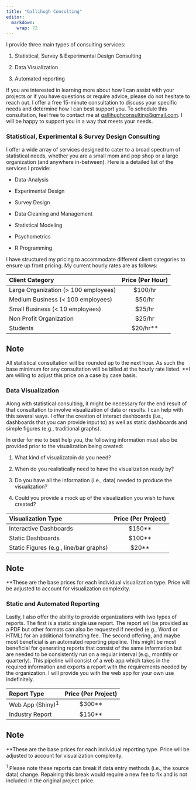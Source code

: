 ```yaml
---
title: "Gallihugh Consulting"
editor: 
  markdown: 
    wrap: 72
---
```


I provide three main types of consulting services:

1.  Statistical, Survey & Experimental Design Consulting

2.  Data Visualization

3.  Automated reporting

If you are interested in learning more about how I can assist with your
projects or if you have questions or require advice, please do not
hesitate to reach out. I offer a free 15-minute consultation to discuss
your specific needs and determine how I can best support you. To
schedule this consultation, feel free to contact me at <a href="mailto:gallihughconsulting@gmail.com">gallihughconsulting@gmail.com</a>. I will be happy to support you in a way that meets your needs.

### Statistical, Experimental & Survey Design Consulting

I offer a wide array of services designed to cater to a broad spectrum
of statistical needs, whether you are a small mom and pop shop or a
large organization (and anywhere in-between). Here is a detailed list of
the services I provide:

-   Data-Analysis

-   Experimental Design

-   Survey Design

-   Data Cleaning and Management

-   Statistical Modeling

-   Psychometrics

-   R Programming

I have structured my pricing to accommodate different client categories to ensure up front pricing. My current hourly rates are as
follows:

| Client Category                       | Price (Per Hour) |
|:--------------------------------------|:----------------:|
| Large Organization (\> 100 employees) |     \$100/hr     |
| Medium Business (\< 100 employees)    |     \$50/hr      |
| Small Business (\< 10 employees)      |     \$25/hr      |
| Non Profit Organization               |     \$25/hr      |
| Students                              |   \$20/hr\*\*    |

::: callout-important
## Note
All statistical consultation will be rounded up to the next hour. As
such the base minimum for any consultation will be billed at the hourly
rate listed. \*\*I am willing to adjust this price on a case by case
basis.
:::

### Data Visualization

Along with statistical consulting, it might be necessary for the end result of that consultation to involve visualization of data or results. I can help with this several ways. I offer the creation of interact dashboards (i.e., dashboards that you can provide input to) as well as static dashboards and simple figures (e.g., traditional graphs). 

In order for me to best help you, the following information must also be provided prior to the visualization being created:

1. What kind of visualizatoin do you need?

2. When do you realistically need to have the visualization ready by?

3. Do you have all the information (i.e., data) needed to produce the visualization?

4. Could you provide a mock up of the visualization you wish to have created?

| Visualization Type                     | Price (Per Project) |
|:---------------------------------------|:-------------------:|
| Interactive Dashboards                 |      \$150\*\*      |
| Static Dashboards                      |      \$100\*\*      |
| Static Figures (e.g., line/bar graphs) |      \$20\*\*       |

::: callout-important
## Note
\*\*These are the base prices for each individual visualization type.
Price will be adjusted to account for visualization complexity.
:::

### Static and Automated Reporting

Lastly, I also offer the ability to provide organizations with two types of reports. The first is a static single use report. The report will be provided as a PDF but other formats can also be requested if needed (e.g., Word or HTML) for an additional formatting fee. The second offering, and maybe most beneficial is an automated reporting pipeline. This might be most beneficial for generating reports that consist of the same information but are needed to be consistently run on a regular interval (e.g., monthly or quarterly). This pipeline will consist of a web app which takes in the required information and exports a report with the requirements needed by the organization. I will provide you with the web app for your own use indefinitely.

| Report Type     | Price (Per Project) |
|:----------------|:-------------------:|
| Web App (Shiny)^1^         |      \$300\*\*      |
| Industry Report |      \$150\*\*      |

::: callout-important
## Note
\*\*These are the base prices for each individual reporting type. Price will be adjusted to account for visualization complexity.

^1^ Please note these reports can break if data entry methods (i.e., the source data) change. Repairing this break would require a new fee to fix and is not included in the original project price.
:::
